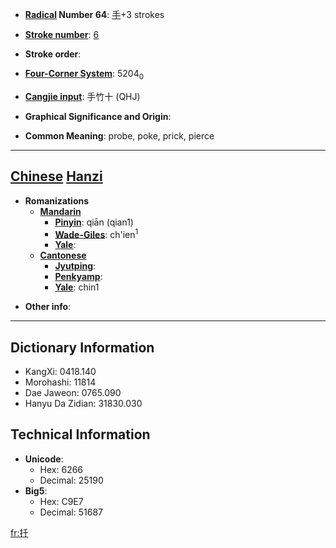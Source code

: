 * '''[[Wiktionary:Chinese radical index| Radical]] Number 64''': [[Wiktionary:Chinese radical index 手|手]]+3 strokes

* '''[[Wiktionary:Chinese total strokes index|Stroke number]]''': [[Wiktionary:Chinese total strokes index 6|6]]

* '''Stroke order''': 

* '''[[Wiktionary:Chinese four corner index|Four-Corner System]]''': 5204<sub>0</sub>

* '''[[Wiktionary:Chinese Cangjie index|Cangjie input]]''': 手竹十 (QHJ)

* '''Graphical Significance and Origin''': 

* '''Common Meaning''': probe, poke, prick, pierce

----

== [[Chinese]] [[Hanzi]] ==

* '''Romanizations'''
** '''[[Mandarin]]'''
*** '''[[Pinyin]]''': qiān (qian1)
*** '''[[Wade-Giles]]''': ch'ien<sup>1</sup>
*** '''[[Yale]]''': 
** '''[[Cantonese]]'''
*** '''[[Jyutping]]''':
*** '''[[Penkyamp]]''': 
*** '''[[Yale]]''': chin1

* '''Other info''': 

----

== Dictionary Information ==

* KangXi: 0418.140
* Morohashi: 11814
* Dae Jaweon: 0765.090
* Hanyu Da Zidian: 31830.030

== Technical Information ==

* '''Unicode''':
** Hex: 6266
** Decimal: 25190
* '''Big5''':
** Hex: C9E7
** Decimal: 51687

[[fr:扦]]
